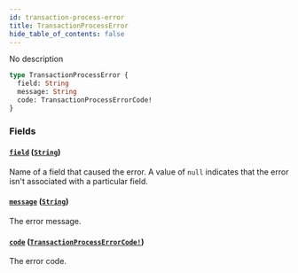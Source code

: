 ```yaml
---
id: transaction-process-error
title: TransactionProcessError
hide_table_of_contents: false
---
```


No description

```graphql
type TransactionProcessError {
  field: String
  message: String
  code: TransactionProcessErrorCode!
}
```

### Fields

#### [`field`](#) ([`String`](../../../developer/api-reference/scalars/string))

Name of a field that caused the error. A value of `null` indicates that the error isn't associated with a particular field.

#### [`message`](#) ([`String`](../../../developer/api-reference/scalars/string))

The error message.

#### [`code`](#) ([`TransactionProcessErrorCode!`](../../../developer/api-reference/enums/transaction-process-error-code))

The error code.
